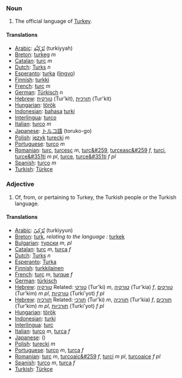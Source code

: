 ===Noun===
#The official language of [[Turkey]].

====Translations====
*[[Arabic]]: [[تُرْكِيَّة]] (turkiyyah)
*[[Breton]]: [[turkeg]] ''m''
*[[Catalan]]: [[turc]] ''m''
*[[Dutch]]: [[Turks]] ''n''
*[[Esperanto]]: [[turka]] ([[lingvo]])
*[[Finnish]]: [[turkki]]
*[[French]]: [[turc]] ''m''
*[[German]]: [[Türkisch]] ''n''
*[[Hebrew]]: [[טורקית]] (Tur'kit), [[תורכית]] (Tur'kit)
*[[Hungarian]]: [[török]]
*[[Indonesian]]: [[bahasa]] [[turki]]
*[[Interlingua]]: [[turco]]
*[[Italian]]: [[turco]] ''m''
*[[Japanese]]: [[トルコ]][[語]] (toruko-go)
*[[Polish]]: [[język]] [[turecki]] ''m''
*[[Portuguese]]: [[turco]] ''m''
*[[Romanian]]: [[turc]], [[turcesc]] ''m'', [[turc&#259]], [[turceasc&#259]] ''f'', [[turci]], [[turce&#351ti]] ''m pl'', [[turce]], [[turce&#351ti]] ''f pl''
*[[Spanish]]: [[turco]] ''m''
*[[Turkish]]: [[Türkçe]]

===Adjective===
#Of, from, or pertaining to Turkey, the Turkish people or the Turkish language.

====Translations====
*[[Arabic]]: [[تُرْكِيّ]] (turkiyyun)
*[[Breton]]: [[turk]], ''relating to the language :'' [[turkek]]
*[[Bulgarian]]: [[турски]] ''m'', ''pl''
*[[Catalan]]: [[turc]] ''m'', [[turca]] ''f''
*[[Dutch]]: [[Turks]] ''n''
*[[Esperanto]]: [[Turka]]
*[[Finnish]]: [[turkkilainen]]
*[[French]]: [[turc]] ''m'', [[turque]] ''f''
*[[German]]: [[türkisch]]
*[[Hebrew]]: [[טורקיה]] Related: [[טורקי]] (Tur'ki) ''m'', [[טורקיה]] (Tur'kia) ''f'', [[טורקים]] (Tur'kim) ''m pl'', [[טורקיות]] (Turki'yot) ''f pl''
*[[Hebrew]]: [[תורכיה]] Related: [[תורכי]] (Tur'ki) ''m'', [[תורכיה]] (Tur'kia) ''f'', [[תורכים]] (Tur'kim) ''m pl'', [[תורכיות]] (Turki'yot) ''f pl''
*[[Hungarian]]: [[török]]
*[[Indonesian]]: [[turki]]
*[[Interlingua]]: [[turc]]
*[[Italian]]: [[turco]] ''m'', [[turca]] ''f''
*[[Japanese]]: [[]] ()
*[[Polish]]: [[turecki]] ''m''
*[[Portuguese]]: [[turco]] ''m'', [[turca]] ''f''
*[[Romanian]]: [[turc]] ''m'', [[turcoaic&#259]] ''f'', [[turci]] ''m pl'', [[turcoaice]] ''f pl''
*[[Spanish]]: [[turco]] ''m'', [[turca]] ''f''
*[[Turkish]]: [[Türkçe]]